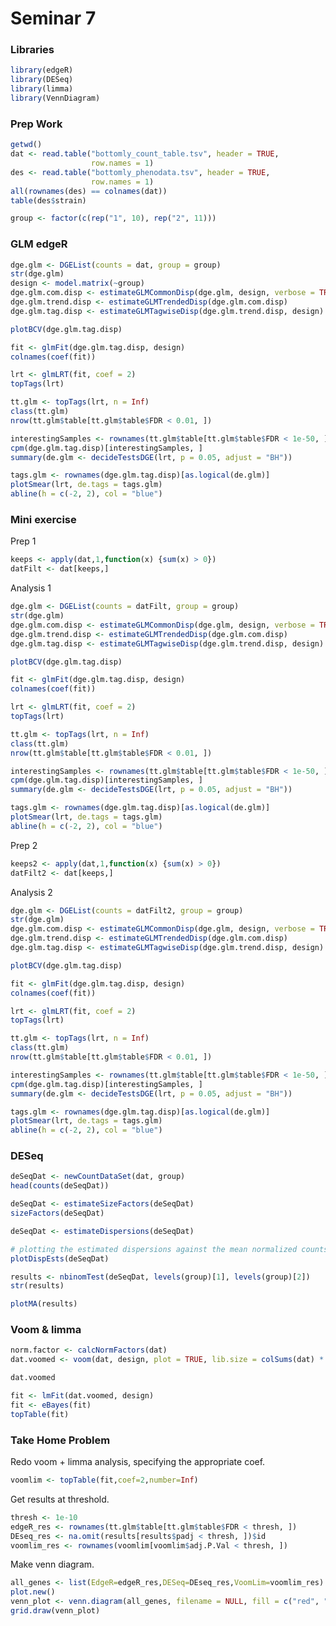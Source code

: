 Seminar 7
========================================================

### Libraries

```r
library(edgeR)
library(DESeq)
library(limma)
library(VennDiagram)
```

### Prep Work

```r
getwd()
dat <- read.table("bottomly_count_table.tsv", header = TRUE, 
                  row.names = 1)
des <- read.table("bottomly_phenodata.tsv", header = TRUE, 
                  row.names = 1)
all(rownames(des) == colnames(dat))
table(des$strain)

group <- factor(c(rep("1", 10), rep("2", 11)))
```

### GLM edgeR

```r
dge.glm <- DGEList(counts = dat, group = group)
str(dge.glm)
design <- model.matrix(~group)
dge.glm.com.disp <- estimateGLMCommonDisp(dge.glm, design, verbose = TRUE)
dge.glm.trend.disp <- estimateGLMTrendedDisp(dge.glm.com.disp)
dge.glm.tag.disp <- estimateGLMTagwiseDisp(dge.glm.trend.disp, design)

plotBCV(dge.glm.tag.disp)

fit <- glmFit(dge.glm.tag.disp, design)
colnames(coef(fit))

lrt <- glmLRT(fit, coef = 2)
topTags(lrt)

tt.glm <- topTags(lrt, n = Inf)
class(tt.glm)
nrow(tt.glm$table[tt.glm$table$FDR < 0.01, ])

interestingSamples <- rownames(tt.glm$table[tt.glm$table$FDR < 1e-50, ])
cpm(dge.glm.tag.disp)[interestingSamples, ]
summary(de.glm <- decideTestsDGE(lrt, p = 0.05, adjust = "BH"))

tags.glm <- rownames(dge.glm.tag.disp)[as.logical(de.glm)]
plotSmear(lrt, de.tags = tags.glm)
abline(h = c(-2, 2), col = "blue")
```

### Mini exercise

Prep 1
```r
keeps <- apply(dat,1,function(x) {sum(x) > 0})
datFilt <- dat[keeps,]
```

Analysis 1
```r
dge.glm <- DGEList(counts = datFilt, group = group)
str(dge.glm)
dge.glm.com.disp <- estimateGLMCommonDisp(dge.glm, design, verbose = TRUE)
dge.glm.trend.disp <- estimateGLMTrendedDisp(dge.glm.com.disp)
dge.glm.tag.disp <- estimateGLMTagwiseDisp(dge.glm.trend.disp, design)

plotBCV(dge.glm.tag.disp)

fit <- glmFit(dge.glm.tag.disp, design)
colnames(coef(fit))

lrt <- glmLRT(fit, coef = 2)
topTags(lrt)

tt.glm <- topTags(lrt, n = Inf)
class(tt.glm)
nrow(tt.glm$table[tt.glm$table$FDR < 0.01, ])

interestingSamples <- rownames(tt.glm$table[tt.glm$table$FDR < 1e-50, ])
cpm(dge.glm.tag.disp)[interestingSamples, ]
summary(de.glm <- decideTestsDGE(lrt, p = 0.05, adjust = "BH"))

tags.glm <- rownames(dge.glm.tag.disp)[as.logical(de.glm)]
plotSmear(lrt, de.tags = tags.glm)
abline(h = c(-2, 2), col = "blue")
```

Prep 2
```r
keeps2 <- apply(dat,1,function(x) {sum(x) > 0})
datFilt2 <- dat[keeps,]
```

Analysis 2
```r
dge.glm <- DGEList(counts = datFilt2, group = group)
str(dge.glm)
dge.glm.com.disp <- estimateGLMCommonDisp(dge.glm, design, verbose = TRUE)
dge.glm.trend.disp <- estimateGLMTrendedDisp(dge.glm.com.disp)
dge.glm.tag.disp <- estimateGLMTagwiseDisp(dge.glm.trend.disp, design)

plotBCV(dge.glm.tag.disp)

fit <- glmFit(dge.glm.tag.disp, design)
colnames(coef(fit))

lrt <- glmLRT(fit, coef = 2)
topTags(lrt)

tt.glm <- topTags(lrt, n = Inf)
class(tt.glm)
nrow(tt.glm$table[tt.glm$table$FDR < 0.01, ])

interestingSamples <- rownames(tt.glm$table[tt.glm$table$FDR < 1e-50, ])
cpm(dge.glm.tag.disp)[interestingSamples, ]
summary(de.glm <- decideTestsDGE(lrt, p = 0.05, adjust = "BH"))

tags.glm <- rownames(dge.glm.tag.disp)[as.logical(de.glm)]
plotSmear(lrt, de.tags = tags.glm)
abline(h = c(-2, 2), col = "blue")
```

### DESeq

```r
deSeqDat <- newCountDataSet(dat, group)
head(counts(deSeqDat))

deSeqDat <- estimateSizeFactors(deSeqDat)
sizeFactors(deSeqDat)

deSeqDat <- estimateDispersions(deSeqDat)

# plotting the estimated dispersions against the mean normalized counts
plotDispEsts(deSeqDat)

results <- nbinomTest(deSeqDat, levels(group)[1], levels(group)[2])
str(results)

plotMA(results)
```

### Voom & limma

```r
norm.factor <- calcNormFactors(dat)
dat.voomed <- voom(dat, design, plot = TRUE, lib.size = colSums(dat) * norm.factor)

dat.voomed

fit <- lmFit(dat.voomed, design)
fit <- eBayes(fit)
topTable(fit)
```

### Take Home Problem

Redo voom + limma analysis, specifying the appropriate coef.
```r
voomlim <- topTable(fit,coef=2,number=Inf)
```

Get results at threshold.
```r
thresh <- 1e-10
edgeR_res <- rownames(tt.glm$table[tt.glm$table$FDR < thresh, ])
DEseq_res <- na.omit(results[results$padj < thresh, ])$id
voomlim_res <- rownames(voomlim[voomlim$adj.P.Val < thresh, ])
```

Make venn diagram.
```r
all_genes <- list(EdgeR=edgeR_res,DESeq=DEseq_res,VoomLim=voomlim_res)
plot.new()
venn_plot <- venn.diagram(all_genes, filename = NULL, fill = c("red", "blue","green"), force.unique=TRUE,ext.text=FALSE,cat.cex=1.5)
grid.draw(venn_plot)
```




